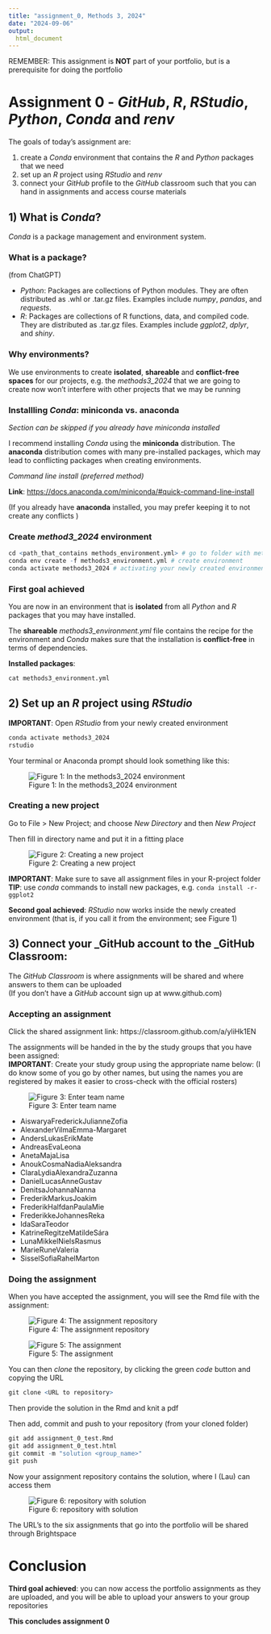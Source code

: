 ```yaml
---
title: "assignment_0, Methods 3, 2024"
date: "2024-09-06"
output:
  html_document
---
```



REMEMBER: This assignment is **NOT** part of your portfolio, but is a prerequisite for doing the portfolio

# Assignment 0 - *GitHub*, *R*, *RStudio*, *Python*, *Conda* and *renv*

The goals of today's assignment are:

1)  create a *Conda* environment that contains the *R* and *Python* packages that we need
2)  set up an *R* project using *RStudio* and *renv*
3)  connect your *GitHub* profile to the *GitHub* classroom such that you can hand in assignments and access course materials

## 1) What is *Conda*?

*Conda* is a package management and environment system.

### What is a package?

(from ChatGPT)

-   *Python*: Packages are collections of Python modules. They are often distributed as .whl or .tar.gz files. Examples include *numpy*, *pandas*, and *requests*.\
-   *R*: Packages are collections of R functions, data, and compiled code. They are distributed as .tar.gz files. Examples include *ggplot2*, *dplyr*, and *shiny*.

### Why environments?

We use environments to create **isolated**, **shareable** and **conflict-free spaces** for our projects, e.g. the *methods3_2024* that we are going to create now won't interfere with other projects that we may be running

### Installling *Conda*: miniconda vs. anaconda

*Section can be skipped if you already have miniconda installed*

I recommend installing *Conda* using the **miniconda** distribution. The **anaconda** distribution comes with many pre-installed packages, which may lead to conflicting packages when creating environments.

*Command line install (preferred method)*

**Link**: <https://docs.anaconda.com/miniconda/#quick-command-line-install>

(If you already have **anaconda** installed, you may prefer keeping it to not create any conflicts )

### Create *method3_2024* environment

```r
cd <path_that_contains methods_environment.yml> # go to folder with methods3_environment.yml file
conda env create -f methods3_environment.yml # create environment
conda activate methods3_2024 # activating your newly created environment
```

### First goal achieved

You are now in an environment that is **isolated** from all *Python* and *R* packages that you may have installed.

The **shareable** *methods3_environment.yml* file contains the recipe for the environment and *Conda* makes sure that the installation is **conflict-free** in terms of dependencies.

**Installed packages**:

```r
cat methods3_environment.yml
```

## 2) Set up an *R* project using *RStudio*

**IMPORTANT**: Open *RStudio* from your newly created environment

```r
conda activate methods3_2024
rstudio
```

Your terminal or Anaconda prompt should look something like this:

![Figure 1: In the methods3_2024 environment](images/opening_RStudio.png)

### Creating a new project

Go to File \> New Project; and choose *New Directory* and then *New Project*

Then fill in directory name and put it in a fitting place  
  
![Figure 2: Creating a new project](images/creating_a_new_R_project.png)  
  
  
**IMPORTANT**: Make sure to save all assignment files in your R-project folder  
**TIP**: use *conda* commands to install new packages, e.g. `conda install -r-ggplot2`  

**Second goal achieved**: *RStudio* now works inside the newly created environment (that is, if you call it from the environment; see Figure 1)

## 3) Connect your \_GitHub account to the \_GitHub Classroom:

The *GitHub Classroom* is where assignments will be shared and where answers to them can be uploaded\
(If you don't have a *GitHub* account sign up at www.github.com)

### Accepting an assignment

Click the shared assignment link: https://classroom.github.com/a/yliHk1EN

The assignments will be handed in the by the study groups that you have been assigned:\
**IMPORTANT**: Create your study group using the appropriate name below: (I do know some of you go by other names, but using the names you are registered by makes it easier to cross-check with the official rosters)

![Figure 3: Enter team name](images/create_new_team.png)

-   AiswaryaFrederickJulianneZofia
-   AlexanderVilmaEmma-Margaret
-   AndersLukasErikMate
-   AndreasEvaLeona
-   AnetaMajaLisa
-   AnoukCosmaNadiaAleksandra
-   ClaraLydiaAlexandraZuzanna
-   DanielLucasAnneGustav
-   DenitsaJohannaNanna
-   FrederikMarkusJoakim
-   FrederikHalfdanPaulaMie
-   FrederikkeJohannesReka
-   IdaSaraTeodor
-   KatrineRegitzeMatildeSára
-   LunaMikkelNielsRasmus
-   MarieRuneValeria
-   SisselSofiaRahelMarton

### Doing the assignment

When you have accepted the assignment, you will see the Rmd file with the assignment:

![Figure 4: The assignment repository](images/lala_assignment.png)

![Figure 5: The assignment](images/assignment.png)

You can then *clone* the repository, by clicking the green *code* button and copying the URL

```r
git clone <URL to repository>
```

Then provide the solution in the Rmd and knit a pdf

Then add, commit and push to your repository (from your cloned folder)

```r
git add assignment_0_test.Rmd
git add assignment_0_test.html
git commit -m "solution <group_name>"
git push
```

Now your assignment repository contains the solution, where I (Lau) can access them

![Figure 6: repository with solution](images/pushed_repository.png)

The URL's to the six assignments that go into the portfolio will be shared through Brightspace

# Conclusion

**Third goal achieved**: you can now access the portfolio assignments as they are uploaded, and you will be able to upload your answers to your group repositories

**This concludes assignment 0**
